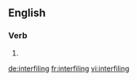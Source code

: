 ==English==

===Verb===
{{head|en|present participle}}

# {{present participle of|interfile|lang=en}}

[[de:interfiling]]
[[fr:interfiling]]
[[vi:interfiling]]